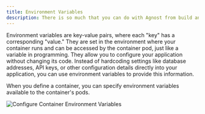 ```yaml
---
title: Environment Variables
description: There is so much that you can do with Agnost from build and deployment automation to networking and autoscaling.
---
```

Environment variables are key-value pairs, where each "key" has a corresponding "value." They are set in the environment where your container runs and can be accessed by the container pod, just like a variable in programming. They allow you to configure your application without changing its code. Instead of hardcoding settings like database addresses, API keys, or other configuration details directly into your application, you can use environment variables to provide this information.

When you define a container, you can specify environment variables available to the container's pods.

![Configure Container Environment Variables](../../../assets/variables-config.png)
